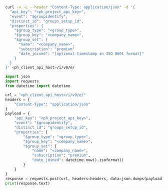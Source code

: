 <MultiLanguage>

```bash
curl -v -L --header "Content-Type: application/json" -d '{
  "api_key": "<ph_project_api_key>",
  "event": "$groupidentify",
  "distinct_id": "groups_setup_id",
  "properties": {
    "$group_type": "<group_type>",
    "$group_key": "<company_name>",
    "$group_set": {
      "name": "<company_name>",
      "subscription": "premium"
      "date_joined": "[optional timestamp in ISO 8601 format]"
    }
  }
}' <ph_client_api_host>/i/v0/e/
```

```python
import json
import requests
from datetime import datetime

url = "<ph_client_api_host>/i/v0/e/"
headers = {
    "Content-Type": "application/json"
}
payload = {
    "api_key": "<ph_project_api_key>",
    "event": "$groupidentify",
    "distinct_id": "groups_setup_id",
    "properties": {
        "$group_type": "<group_type>",
        "$group_key": "<company_name>",
        "$group_set": {
            "name": "<company_name>",
            "subscription": "premium",
            "date_joined": datetime.now().isoformat()
        }
    }
}
response = requests.post(url, headers=headers, data=json.dumps(payload))
print(response.text)
```

</MultiLanguage>